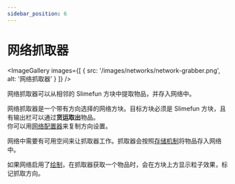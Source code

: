```yaml
---
sidebar_position: 6
---
```



# 网络抓取器

<ImageGallery images={[
  { src: '/images/networks/network-grabber.png', alt: '网络抓取器' }
]} />

网络抓取器可以从相邻的 Slimefun 方块中提取物品，并存入网络中。

网络抓取器是一个带有方向选择的网络方块。目标方块必须是 Slimefun 方块，且有输出栏可以通过**货运取出**物品。<br />
你可以用[网络配置器](../tools/network-configurator)来复制方向设置。

网络中需要有可用空间来让抓取器工作。抓取器会按照[存储机制](../basics/mechanism)将物品存入网络中。

如果网络启用了[绘制](../tools/network-crayon)，在抓取器获取一个物品时，会在方块上方显示粒子效果，标记抓取方向。
